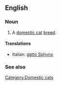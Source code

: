 ==English==

===Noun===
{{en-noun|sg=[[Sphynx]] [[cat]]}}

# A [[domestic cat]] [[breed]].

====Translations====
{{top}}
*Italian: [[gatto Sphynx]]
{{mid}}

{{bottom}}

===See also===
{{Wikipedia|Sphynx (cat)}}
{{commonscat|Sphynx cats}}

[[Category:Domestic cats]]